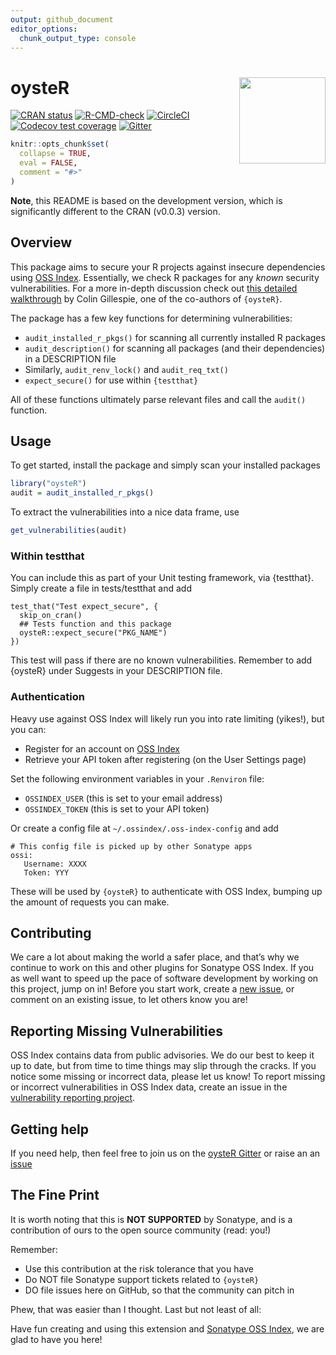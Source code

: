 ```yaml
--- 
output: github_document
editor_options: 
  chunk_output_type: console
---
```


<!-- README.md is generated from README.Rmd. Please edit that file -->

# oysteR <a href="https://github.com/sonatype-nexus-community/oysteR"><img src="man/figures/logo.png" align="right" height="138.5" /></a>


[![CRAN status](https://www.r-pkg.org/badges/version/oysteR)](https://CRAN.R-project.org/package=oysteR)
[![R-CMD-check](https://github.com/sonatype-nexus-community/oysteR/workflows/check-standard/badge.svg)](https://github.com/sonatype-nexus-community/oysteR/actions)
[![CircleCI](https://circleci.com/gh/sonatype-nexus-community/oysteR.svg?style=shield)](https://circleci.com/gh/sonatype-nexus-community/oysteR)
[![Codecov test coverage](https://codecov.io/gh/sonatype-nexus-community/oysteR/branch/master/graph/badge.svg)](https://codecov.io/gh/sonatype-nexus-community/oysteR?branch=master)
[![Gitter](https://badges.gitter.im/sonatype-nexus-community/oysteR.svg)](https://gitter.im/sonatype-nexus-community/oysteR?utm_source=badge&utm_medium=badge&utm_campaign=pr-badge)

```r
knitr::opts_chunk$set(
  collapse = TRUE,
  eval = FALSE,
  comment = "#>"
)
```

__Note__, this README is based on the development version, which is significantly 
different to the CRAN (v0.0.3) version.

## Overview

This package aims to secure your R projects against insecure dependencies using [OSS Index](https://ossindex.sonatype.org/). Essentially, we check R packages for
any _known_ security vulnerabilities. For a more in-depth discussion check out [this detailed walkthrough](https://www.jumpingrivers.com/blog/r-package-vulnerabilities-security/) by Colin Gillespie, one of the co-authors of `{oysteR}`.

The package has a few key functions for determining vulnerabilities:

  * `audit_installed_r_pkgs()` for scanning all currently installed R packages
  * `audit_description()` for scanning all packages (and their dependencies) in a DESCRIPTION file
  * Similarly, `audit_renv_lock()` and `audit_req_txt()`
  * `expect_secure()` for use within `{testthat}`

All of these functions ultimately parse relevant files and call the `audit()` function.

## Usage

To get started, install the package and simply scan your installed packages

```r
library("oysteR")
audit = audit_installed_r_pkgs()
```
To extract the vulnerabilities into a nice data frame, use
```r
get_vulnerabilities(audit)
```

### Within testthat

You can include this as part of your Unit testing framework, via {testthat}. 
Simply create a file in tests/testthat and add
```
test_that("Test expect_secure", {
  skip_on_cran()
  ## Tests function and this package
  oysteR::expect_secure("PKG_NAME")
})
```
This test will pass if there are no known vulnerabilities. 
Remember to add {oysteR} under Suggests in your DESCRIPTION file.

### Authentication

Heavy use against OSS Index will likely run you into rate limiting (yikes!), but you can:

- Register for an account on [OSS Index](https://ossindex.sonatype.org/)
- Retrieve your API token after registering (on the User Settings page)

Set the following environment variables in your `.Renviron` file:

  - `OSSINDEX_USER` (this is set to your email address)
  - `OSSINDEX_TOKEN` (this is set to your API token)
  
Or create a config file at `~/.ossindex/.oss-index-config` and add
```
# This config file is picked up by other Sonatype apps
ossi:
   Username: XXXX
   Token: YYY
```

These will be used by `{oysteR}` to authenticate with OSS Index, bumping up the amount of requests you can make.

## Contributing

We care a lot about making the world a safer place, and that's why we continue to work on this and other plugins for Sonatype OSS Index. If you as well want to speed up the pace of software development by working on this project, jump on in! Before you start work, create a [new issue](https://github.com/sonatype-nexus-community/oysteR/issues), or comment on an existing issue, to let others know you are!

## Reporting Missing Vulnerabilities

OSS Index contains data from public advisories. We do our best to keep it up to date, but from time to time things may slip through the cracks. If you notice some missing or incorrect data, please let us know! To report missing or incorrect vulnerabilities in OSS Index data, create an issue in the [vulnerability reporting project](https://github.com/OSSIndex/vulns).

## Getting help

If you need help, then feel free to join us on the [oysteR Gitter](https://gitter.im/sonatype-nexus-community/oysteR) or raise an an [issue](https://github.com/sonatype-nexus-community/oysteR/issues)

## The Fine Print

It is worth noting that this is **NOT SUPPORTED** by Sonatype, and is a contribution of ours
to the open source community (read: you!)

Remember:

- Use this contribution at the risk tolerance that you have
- Do NOT file Sonatype support tickets related to `{oysteR}`
- DO file issues here on GitHub, so that the community can pitch in

Phew, that was easier than I thought. Last but not least of all:

Have fun creating and using this extension and [Sonatype OSS Index](https://ossindex.sonatype.org/), we are glad to have you here!
